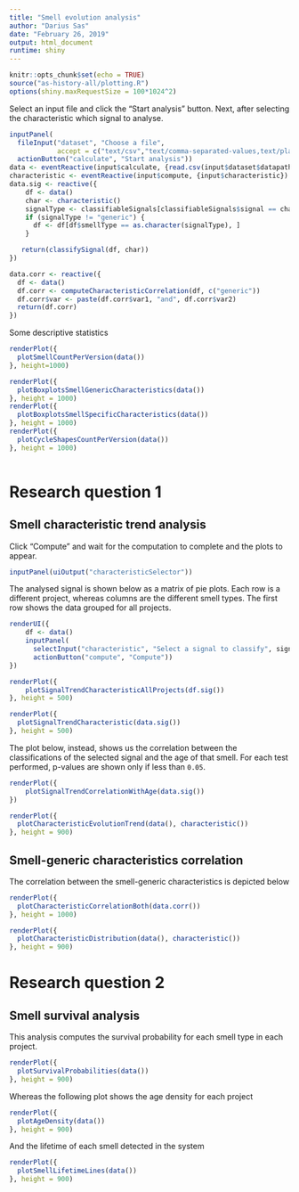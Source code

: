 ```yaml
---
title: "Smell evolution analysis"
author: "Darius Sas"
date: "February 26, 2019"
output: html_document
runtime: shiny
---
```


<style type="text/css">
.main-container {
  max-width: 1800px;
  margin-left: auto;
  margin-right: auto;
}
</style>

```r
knitr::opts_chunk$set(echo = TRUE)
source("as-history-all/plotting.R")
options(shiny.maxRequestSize = 100*1024^2)
```
Select an input file and click the "Start analysis" button. Next, after selecting the characteristic which signal to analyse.
```r
inputPanel(         
  fileInput("dataset", "Choose a file", 
            accept = c("text/csv","text/comma-separated-values,text/plain",".csv")),
  actionButton("calculate", "Start analysis"))
data <- eventReactive(input$calculate, {read.csv(input$dataset$datapath)})
characteristic <- eventReactive(input$compute, {input$characteristic})
data.sig <- reactive({
    df <- data()
    char <- characteristic()
    signalType <- classifiableSignals[classifiableSignals$signal == char, "type"]
    if (signalType != "generic") {
      df <- df[df$smellType == as.character(signalType), ]  
    }

   return(classifySignal(df, char))
})

data.corr <- reactive({
  df <- data()
  df.corr <- computeCharacteristicCorrelation(df, c("generic"))
  df.corr$var <- paste(df.corr$var1, "and", df.corr$var2)
  return(df.corr)
})
```

Some descriptive statistics
```r
renderPlot({  
  plotSmellCountPerVersion(data())
}, height=1000)

```

```r
renderPlot({
  plotBoxplotsSmellGenericCharacteristics(data())
}, height = 1000)
renderPlot({
  plotBoxplotsSmellSpecificCharacteristics(data())
}, height = 1000)
renderPlot({
  plotCycleShapesCountPerVersion(data())
}, height = 1000)
 
```

# Research question 1
## Smell characteristic trend analysis
Click "Compute" and wait for the computation to complete and the plots to appear.
```r
inputPanel(uiOutput("characteristicSelector"))
```
The analysed signal is shown below as a matrix of pie plots. Each row is a different project,  whereas columns are the different smell types.
The first row shows the data grouped for all projects.
```r
renderUI({
    df <- data()
    inputPanel(
      selectInput("characteristic", "Select a signal to classify", signalNames, selected = "size"),
      actionButton("compute", "Compute"))
})

renderPlot({
    plotSignalTrendCharacteristicAllProjects(df.sig())
}, height = 500)
```

```r
renderPlot({
  plotSignalTrendCharacteristic(data.sig())
}, height = 500)
```

The plot below, instead, shows us the correlation between the classifications of the selected signal and the age of that smell.
For each test performed, p-values are shown only if less than ```0.05```.
```r
renderPlot({
    plotSignalTrendCorrelationWithAge(data.sig())
})
```

```r
renderPlot({
  plotCharacteristicEvolutionTrend(data(), characteristic())
}, height = 900)
```

## Smell-generic characteristics correlation
The correlation between the smell-generic characteristics is depicted below
```r
renderPlot({
  plotCharacteristicCorrelationBoth(data.corr())
}, height = 1000)
```

```r
renderPlot({
  plotCharacteristicDistribution(data(), characteristic())
}, height = 900)
```

# Research question 2
## Smell survival analysis
This analysis computes the survival probability for each smell type in each project.
```r
renderPlot({
  plotSurvivalProbabilities(data())
}, height = 900)
```

Whereas the following plot shows the age density for each project
```r
renderPlot({
  plotAgeDensity(data())
}, height = 900)
```

And the lifetime of each smell detected in the system
```r
renderPlot({
  plotSmellLifetimeLines(data())
}, height = 900)
```

